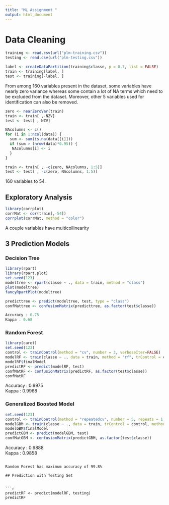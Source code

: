 ```yaml
---
title: "ML Assignment "
output: html_document
---
```


# Data Cleaning
```r
training <- read.csv(url("plm-training.csv"))
testing <- read.csv(url("plm-testing.csv"))

label <- createDataPartition(training$classe, p = 0.7, list = FALSE)
train <- training[label, ]
test <- training[-label, ]
```

From among 160 variables present in the dataset, some variables have nearly zero variance whereas some contain a lot of NA terms which need to be excluded from the dataset. Moreover, other 5 variables used for identification can also be removed. 


```r
zero <- nearZeroVar(train)
train <- train[ ,-NZV]
test <- test[ ,-NZV]

NAcolumns <- c()
for (i in 1:ncol(data)) {
  sum <- sum(is.na(data[[i]]))
  if (sum > (nrow(data)*0.95)) {
   NAcolumns[i] <- i  
  }
}

train <- train[ , -c(zero, NAcolumns, 1:5)]
test <- test[ , -c(zero, NAcolumns, 1:5)]
```
 160 variables to 54.

## Exploratory Analysis

```r
library(corrplot)
corrMat <- cor(train[,-54])
corrplot(corrMat, method = "color")
```
A couple variables have multicollinearity

## 3 Prediction Models

### Decision Tree

```r
library(rpart)
library(rpart.plot)
set.seed(123)
modeltree <- rpart(classe ~ ., data = train, method = "class")
plot(modeltree)
fancyRpartPlot(modeltree)

predicttree <- predict(modeltree, test, type = "class")
confMattree <- confusionMatrix(predicttree, as.factor(test$classe))

Accuracy : 0.75        
Kappa : 0.68         
```

### Random Forest


```r
library(caret)
set.seed(123)
control <- trainControl(method = "cv", number = 3, verboseIter=FALSE)
modelRF <- train(classe ~ ., data = train, method = "rf", trControl = control)
modelRF$finalModel
predictRF <- predict(modelRF, test)
confMatRF <- confusionMatrix(predictRF, as.factor(test$classe))
confMatRF
```
Accuracy : 0.9975          
Kappa : 0.9968          

### Generalized Boosted Model
```r
set.seed(123)
control <- trainControl(method = "repeatedcv", number = 5, repeats = 1, verboseIter = FALSE)
modelGBM <- train(classe ~ ., data = train, trControl = control, method = "gbm", verbose = FALSE)
modelGBM$finalModel
predictGBM <- predict(modelGBM, test)
confMatGBM <- confusionMatrix(predictGBM, as.factor(test$classe))
```

Accuracy : 0.9888          
Kappa : 0.9858          
```

Random Forest has maximum accuracy of 99.8%

## Prediction with Testing Set


```r
predictRF <- predict(modelRF, testing)
predictRF
```
